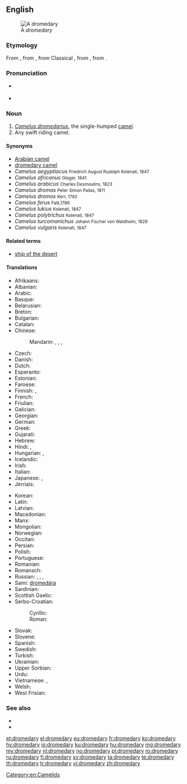 ==English==
[[File:Brosen camelus dromedarius1.jpg|thumb| A ''dromedary'']]
===Etymology===
From {{etyl|fro|en}} {{term|dromadaire|lang=fro}}, from {{etyl|LL.|en}} {{term|dromedarius||kind of camel|lang=la}}, from Classical {{etyl|la|en}} {{term|dromas|dromas, dromadis|lang=la}}, from {{etyl|grc|en}} {{term|δρομάς κάμηλος||tr=dromas kamelos|running camel|lang=grc}}, from {{term|δρόμος|tr=dromos||race course|lang=grc}}.

===Pronunciation===
* {{a|UK}} {{IPA|/ˈdɹɒm.ə.də.ɹi/}}
* {{a|US}} {{IPA|/ˈdɹɑmədeɹɪ/}}

===Noun===
{{en-noun|dromedaries}}

# ''[[Camelus dromedarius]]'', the single-humped [[camel]].
# Any swift riding camel.

====Synonyms====
* [[Arabian camel]]
* [[dromedary camel]]
* ''Camelus aegyptiacus'' <small>Friedrich August Rudolph Kolenati, 1847</small>
* ''Camelus africanus'' <small>Gloger, 1841</small>
* ''Camelus arabicus'' <small>Charles Desmoulins, 1823</small>
* ''Camelus dromas'' <small>Peter Simon Pallas, 1811</small>
* ''Camelus dromos'' <small>Kerr, 1792</small>
* ''Camelus ferus'' <small>Falk,1786</small>
* ''Camelus lukius'' <small>Kolenati, 1847</small>
* ''Camelus polytrichus'' <small>Kolenati, 1847</small>
* ''Camelus turcomanichus'' <small>Johann Fischer von Waldheim, 1829</small>
* ''Camelus vulgaris'' <small>Kolenati, 1847</small>
====Related terms====
* [[ship of the desert]]

====Translations====
{{trans-top|Camelus dromedarius, the single-humped camel}}
* Afrikaans: {{t|af|dromedaris}}
* Albanian: {{t|sq|gamilja}}
* Arabic: {{t|ar|جمل عربي|m|tr=jamal ʿarabiyy|sc=Arab}} {{qualifier|lit. "Arabian camel"}}
* Basque: {{t+|eu|dromedario}}
* Belarusian: {{t|be|драмадэр|m|tr=dramadér|sc=Cyrl}}
* Breton: {{t|br|dremedal|m}}
* Bulgarian: {{t|bg|едногърба камила|f|tr=ednogǎ̀rba kamíla|sc=Cyrl}}
* Catalan: {{t|ca|dromedari|m}}
* Chinese:
*: Mandarin: {{t+|cmn|單峰駝|sc=Hani}}, {{t|cmn|单峰驼|tr=dānfēngtuó|sc=Hani}}, {{t|cmn|單峰駱駝|sc=Hani}}, {{t|cmn|单峰骆驼|tr=dānfēng luòtuo|sc=Hani}}
* Czech: {{t|cs|dromedár|m}}
* Danish: {{t|da|dromedar}}
* Dutch: {{t+|nl|dromedaris|m}}
* Esperanto: {{t|eo|dromedaro}}
* Estonian: {{t|et|dromedar}}
* Faroese: {{t|fo|dromedarur|m}}
* Finnish: {{t+|fi|dromedaari}}, {{t+|fi|yksikyttyräinen kameli}}
* French: {{t+|fr|dromadaire|m}}
* Friulian: {{t|fur|dromedari|m}}
* Galician: {{t+|gl|dromedario|m}}
* Georgian: {{t|ka|ცალკუზა აქლემი|tr=calkuza aklebi|sc=Geor}}
* German: {{t|de|Dromedar|n}}
* Greek: {{t|el|δρομάς|f|tr=dromás}}
* Gujarati: {{t|gu|સાંઢણી|sc=Gujr}}
* Hebrew: {{t|he|כרכרה|tr=khirkhôrah}}
* Hindi: {{t|hi|ऊंट|m|tr=ū̃ṇṭ|sc=Deva}}, {{t|hi|साँड़नी|sc=Deva}}
* Hungarian: {{t+|hu|dromedár}}, {{t|hu|egypúpú teve}}
* Icelandic: {{t|is|drómedari|m}}
* Irish: {{t|ga|dromadaire|m}}
* Italian: {{t+|it|dromedario|m}}
* Japanese: {{t|ja|ヒトコブラクダ|tr=hitokobu rakuda|sc=Jpan}}, {{t|ja|一瘤駱駝|tr=ひとこぶらくだ, hitokobu rakuda|sc=Jpan}}
* Jèrriais: {{t|roa-jer|dromadaire|m}}
{{trans-mid}}
* Korean: {{t+|ko|단봉낙타|tr=danbongnakta|sc=Kore}}
* Latin: {{t|la|dromedaria|f}}
* Latvian: {{t|lv|dromedārs|m}}
* Macedonian: {{t|mk|дромедар|m|tr=dromedar|sc=Cyrl}}
* Manx: {{t|gv|drommeyder}}
* Mongolian: {{t|mn|ганц бөхт тэмээ|tr=gants böht temee|sc=Cyrl}}
* Norwegian: {{t+|no|dromedar}}
* Occitan: {{t|oc|dromadari}}
* Persian: {{t+|fa|شتر|tr=šotor}}
* Polish: {{t+|pl|dromader|m}}
* Portuguese: {{t+|pt|dromedário|m}}
* Romanian: {{t+|ro|dromader}}
* Romansch: {{t|rm|dromedar}}
* Russian: {{t|ru|одногорбый верблюд|m|tr=odnogórbyj verbljúd}}, {{t+|ru|дромадер|m|tr=dromadɛ́r}}, {{t+|ru|дромедар|m|tr=dromedár}}, {{qualifier|camel or dromedary}} {{t+|ru|верблюд|m|tr=verbljúd|sc=Cyrl}}
* Sami: [[dromedára]]
* Sardinian: {{t|sc|dromedàriu}}
* Scottish Gaelic: {{t|gd|dromadair|m}}
* Serbo-Croatian:
*: Cyrillic: {{t|sh|дромедар|m}}
*: Roman: {{t+|sh|dromedar|m}}
* Slovak: {{t|sk|dromedár|m}}
* Slovene: {{t+|sl|dromedar|m}}
* Spanish: {{t|es|dromedario|m}}
* Swedish: {{t+|sv|dromedar}}
* Turkish: {{t+|tr|hecin}}
* Ukrainian: {{t|uk|дромадер|m|tr=dromadér}}
* Upper Sorbian: {{t|hsb|wjelbłud}}
* Urdu: {{t|ur|اونٹ|m|tr=ū̃ṇṭ|sc=ur-Arab}}
* Vietnamese: {{t|vi|lạc đà một bướu}}, {{t|vi|lạc đà Ả Rập}}
* Welsh: {{t|cy|camel rhedeg}}
* West Frisian: {{t|fy|drommedaris}}
{{trans-bottom}}

===See also===
* {{pedialite}}
* {{Wikisource1911Enc Citation|Dromedary}}

[[Category:en:Camelids]]

[[et:dromedary]]
[[el:dromedary]]
[[eu:dromedary]]
[[fr:dromedary]]
[[ko:dromedary]]
[[hy:dromedary]]
[[io:dromedary]]
[[ku:dromedary]]
[[hu:dromedary]]
[[mg:dromedary]]
[[my:dromedary]]
[[nl:dromedary]]
[[no:dromedary]]
[[pl:dromedary]]
[[ro:dromedary]]
[[ru:dromedary]]
[[fi:dromedary]]
[[sv:dromedary]]
[[ta:dromedary]]
[[te:dromedary]]
[[th:dromedary]]
[[tr:dromedary]]
[[vi:dromedary]]
[[zh:dromedary]]